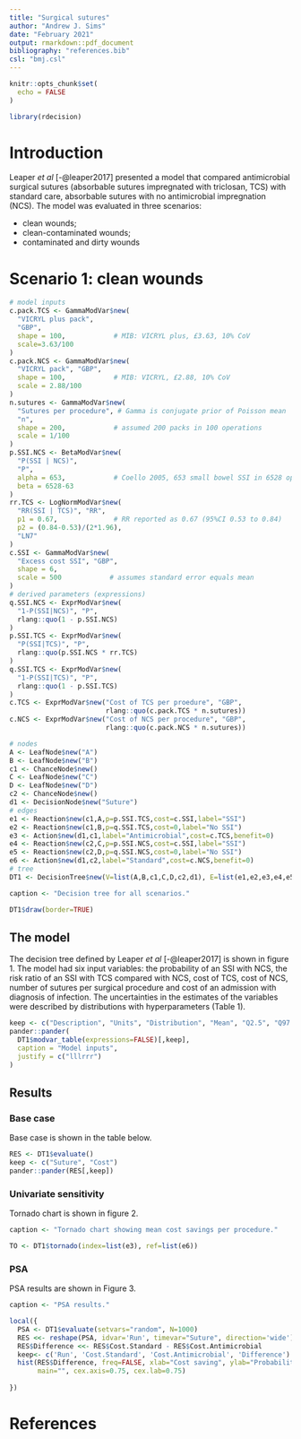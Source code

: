 ```yaml
---
title: "Surgical sutures"
author: "Andrew J. Sims"
date: "February 2021"
output: rmarkdown::pdf_document
bibliography: "references.bib"
csl: "bmj.csl"
---
```

```r
knitr::opts_chunk$set(
  echo = FALSE
)
```

```r
library(rdecision)
```

# Introduction
Leaper *et al* [-@leaper2017] presented a model that compared antimicrobial
surgical sutures (absorbable sutures impregnated with triclosan, TCS) with
standard care, absorbable sutures with no antimicrobial impregnation (NCS). 
The model was evaluated in three scenarios:

* clean wounds;
* clean-contaminated wounds;
* contaminated and dirty wounds

# Scenario 1: clean wounds
```r
# model inputs
c.pack.TCS <- GammaModVar$new(
  "VICRYL plus pack",
  "GBP", 
  shape = 100,            # MIB: VICRYL plus, £3.63, 10% CoV 
  scale=3.63/100
)
c.pack.NCS <- GammaModVar$new(
  "VICRYL pack", "GBP",
  shape = 100,            # MIB: VICRYL, £2.88, 10% CoV
  scale = 2.88/100
)
n.sutures <- GammaModVar$new(
  "Sutures per procedure", # Gamma is conjugate prior of Poisson mean
  "n",
  shape = 200,            # assumed 200 packs in 100 operations
  scale = 1/100
)       
p.SSI.NCS <- BetaModVar$new(
  "P(SSI | NCS)",
  "P",
  alpha = 653,            # Coello 2005, 653 small bowel SSI in 6528 ops
  beta = 6528-63
)     
rr.TCS <- LogNormModVar$new(
  "RR(SSI | TCS)", "RR",
  p1 = 0.67,              # RR reported as 0.67 (95%CI 0.53 to 0.84)
  p2 = (0.84-0.53)/(2*1.96),
  "LN7"
)        
c.SSI <- GammaModVar$new(
  "Excess cost SSI", "GBP",
  shape = 6,
  scale = 500            # assumes standard error equals mean
)
# derived parameters (expressions)
q.SSI.NCS <- ExprModVar$new(
  "1-P(SSI|NCS)", "P",
  rlang::quo(1 - p.SSI.NCS)
)
p.SSI.TCS <- ExprModVar$new(
  "P(SSI|TCS)", "P",
  rlang::quo(p.SSI.NCS * rr.TCS)
)
q.SSI.TCS <- ExprModVar$new(
  "1-P(SSI|TCS)", "P",
  rlang::quo(1 - p.SSI.TCS)
)
c.TCS <- ExprModVar$new("Cost of TCS per proedure", "GBP", 
                        rlang::quo(c.pack.TCS * n.sutures))
c.NCS <- ExprModVar$new("Cost of NCS per procedure", "GBP", 
                        rlang::quo(c.pack.NCS * n.sutures))
```

```r
# nodes
A <- LeafNode$new("A")
B <- LeafNode$new("B")
c1 <- ChanceNode$new()
C <- LeafNode$new("C")
D <- LeafNode$new("D")
c2 <- ChanceNode$new()
d1 <- DecisionNode$new("Suture")
# edges
e1 <- Reaction$new(c1,A,p=p.SSI.TCS,cost=c.SSI,label="SSI")
e2 <- Reaction$new(c1,B,p=q.SSI.TCS,cost=0,label="No SSI")
e3 <- Action$new(d1,c1,label="Antimicrobial",cost=c.TCS,benefit=0)
e4 <- Reaction$new(c2,C,p=p.SSI.NCS,cost=c.SSI,label="SSI")
e5 <- Reaction$new(c2,D,p=q.SSI.NCS,cost=0,label="No SSI")
e6 <- Action$new(d1,c2,label="Standard",cost=c.NCS,benefit=0)
# tree
DT1 <- DecisionTree$new(V=list(A,B,c1,C,D,c2,d1), E=list(e1,e2,e3,e4,e5,e6))
```

```r
caption <- "Decision tree for all scenarios."
```
```r
DT1$draw(border=TRUE)
```

## The model
The decision tree defined by Leaper *et al* [-@leaper2017] is shown in figure 1. 
The model had six input variables: the probability of an SSI with NCS,
the risk ratio of an SSI with TCS compared with NCS, cost of TCS, cost of NCS,
number of sutures per surgical procedure and cost of an admission with
diagnosis of infection. The uncertainties in the estimates of the variables
were described by distributions with hyperparameters (Table 1).

```r
keep <- c("Description", "Units", "Distribution", "Mean", "Q2.5", "Q97.5")
pander::pander(
  DT1$modvar_table(expressions=FALSE)[,keep],
  caption = "Model inputs",
  justify = c("lllrrr")
)
```

## Results

### Base case
Base case is shown in the table below.
```r
RES <- DT1$evaluate()
keep <- c("Suture", "Cost")
pander::pander(RES[,keep])
```

### Univariate sensitivity
Tornado chart is shown in figure 2.

```r
caption <- "Tornado chart showing mean cost savings per procedure."
```
```r
TO <- DT1$tornado(index=list(e3), ref=list(e6))
```

### PSA
PSA results are shown in Figure 3.

```r
caption <- "PSA results."
```
```r
local({
  PSA <- DT1$evaluate(setvars="random", N=1000)
  RES <<- reshape(PSA, idvar='Run', timevar="Suture", direction='wide')
  RES$Difference <<- RES$Cost.Standard - RES$Cost.Antimicrobial
  keep<- c('Run', 'Cost.Standard', 'Cost.Antimicrobial', 'Difference')
  hist(RES$Difference, freq=FALSE, xlab="Cost saving", ylab="Probability",
       main="", cex.axis=0.75, cex.lab=0.75)
  
})
```



# References

